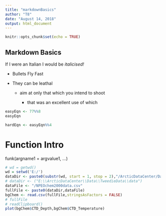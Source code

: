 ```yaml
---
title: "markdownBasics"
author: "T8"
date: "August 14, 2018"
output: html_document
---
```


```r
knitr::opts_chunk$set(echo = TRUE)
```
## Markdown Basics
If I were an Italian I would be *italicised!*

- Bullets Fly Fast

* They can be leathal

    + aim at only that which you intend to shoot


        + that was an excellent use of which
        
```r
easyEqn <- 77%%8
easyEqn
```
```r
hardEqn <- easyEqn%%4
```

# Function Intro

funk(argname1 = argvalue1, ...)

```r
# wd = getwd()
wd = setwd('E:/')
dataDir <- paste0(substr(wd, start = 1, stop = 2),"/ArcticDataCenter/Data/TweedieData/data/")
# dataDir <- ("E:\\ArcticDataCenter\\Data\\TweedieData\\data")
dataFile <- "/NPEOchem2000data.csv"
fullFile <- paste0(dataDir,dataFile)
bgChem <- read.csv(fullFile,stringsAsFactors = FALSE)
# fullFile
# readClipboard()
plot(bgChem$CTD_Depth,bgChem$CTD_Temperature)



```